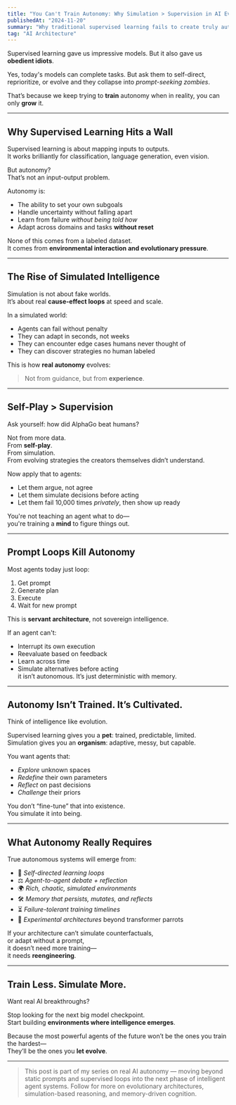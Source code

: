 ```yaml
---
title: "You Can't Train Autonomy: Why Simulation > Supervision in AI Evolution"
publishedAt: "2024-11-20"
summary: "Why traditional supervised learning fails to create truly autonomous agents, and why simulation-based evolution is the path forward."
tag: "AI Architecture"
---
```


Supervised learning gave us impressive models. But it also gave us **obedient idiots**.

Yes, today's models can complete tasks. But ask them to self-direct, reprioritize, or evolve and they collapse into *prompt-seeking zombies*.

That’s because we keep trying to **train** autonomy when in reality, you can only **grow** it.

---

## Why Supervised Learning Hits a Wall

Supervised learning is about mapping inputs to outputs.  
It works brilliantly for classification, language generation, even vision.

But autonomy?  
That’s not an input-output problem.

Autonomy is:
- The ability to set your own subgoals  
- Handle uncertainty without falling apart  
- Learn from failure *without being told how*  
- Adapt across domains and tasks **without reset**

None of this comes from a labeled dataset.  
It comes from **environmental interaction and evolutionary pressure**.

---

## The Rise of Simulated Intelligence

Simulation is not about fake worlds.  
It’s about real **cause-effect loops** at speed and scale.

In a simulated world:
- Agents can fail without penalty  
- They can adapt in seconds, not weeks  
- They can encounter edge cases humans never thought of  
- They can discover strategies no human labeled

This is how **real autonomy** evolves:  
> Not from guidance, but from **experience**.

---

## Self-Play > Supervision

Ask yourself: how did AlphaGo beat humans?

Not from more data.  
From **self-play**.  
From simulation.  
From evolving strategies the creators themselves didn’t understand.

Now apply that to agents:
- Let them argue, not agree  
- Let them simulate decisions before acting  
- Let them fail 10,000 times *privately*, then show up ready

You're not teaching an agent what to do—  
you're training a **mind** to figure things out.

---

## Prompt Loops Kill Autonomy

Most agents today just loop:
1. Get prompt  
2. Generate plan  
3. Execute  
4. Wait for new prompt

This is **servant architecture**, not sovereign intelligence.

If an agent can't:
- Interrupt its own execution  
- Reevaluate based on feedback  
- Learn across time  
- Simulate alternatives before acting  
it isn’t autonomous. It’s just deterministic with memory.

---

## Autonomy Isn’t Trained. It’s Cultivated.

Think of intelligence like evolution.

Supervised learning gives you a **pet**: trained, predictable, limited.  
Simulation gives you an **organism**: adaptive, messy, but capable.

You want agents that:
- *Explore* unknown spaces  
- *Redefine* their own parameters  
- *Reflect* on past decisions  
- *Challenge* their priors  

You don’t “fine-tune” that into existence.  
You simulate it into being.

---

## What Autonomy Really Requires

True autonomous systems will emerge from:
- 🧠 *Self-directed learning loops*  
- ⚖️ *Agent-to-agent debate + reflection*  
- 🌍 *Rich, chaotic, simulated environments*  
- 🛠 *Memory that persists, mutates, and reflects*  
- ⏳ *Failure-tolerant training timelines*  
- 🧪 *Experimental architectures* beyond transformer parrots

If your architecture can’t simulate counterfactuals,  
or adapt without a prompt,  
it doesn’t need more training—  
it needs **reengineering**.

---

## Train Less. Simulate More.

Want real AI breakthroughs?

Stop looking for the next big model checkpoint.  
Start building **environments where intelligence emerges**.

Because the most powerful agents of the future won’t be the ones you train the hardest—  
They’ll be the ones you **let evolve**.

---

<blockquote>
This post is part of my series on real AI autonomy — moving beyond static prompts and supervised loops into the next phase of intelligent agent systems. Follow for more on evolutionary architectures, simulation-based reasoning, and memory-driven cognition.
</blockquote>